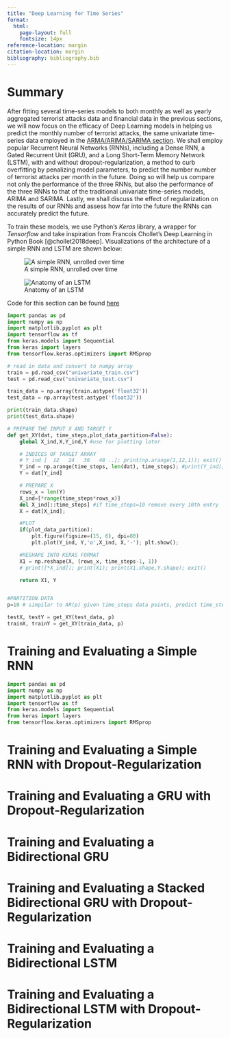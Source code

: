 ```yaml
---
title: "Deep Learning for Time Series"
format:
  html:
    page-layout: full
    fontsize: 14px
reference-location: margin
citation-location: margin
bibliography: bibliography.bib
---
```


# Summary

After fitting several time-series models to both monthly as well as yearly aggregated terrorist attacks data and financial data in the previous sections, we will now focus on the efficacy of Deep Learning models in helping us predict the monthly number of terrorist attacks, the same univariate time-series data employed in the [ARMA/ARIMA/SARIMA section](https://tegveerg.georgetown.domains/Time-Series-Project/ARMA-ARIMA-SARIMA.html). We shall employ popular Recurrent Neural Networks (RNNs), including a Dense RNN, a Gated Recurrent Unit (GRU), and a Long Short-Term Memory Network (LSTM), with and without dropout-regularization, a method to curb overfitting by penalizing model parameters, to predict the number number of terrorist attacks per month in the future. Doing so will help us compare not only the performance of the three RNNs, but also the performance of the three RNNs to that of the traditional univariate time-series models, ARIMA and SARIMA. Lastly, we shall discuss the effect of regularization on the results of our RNNs and assess how far into the future the RNNs can accurately predict the future.

To train these models, we use Python's *Keras* library, a wrapper for *Tensorflow* and take inspiration from Francois Chollet's Deep Learning in Python Book [@chollet2018deep]. Visualizations of the architecture of a simple RNN and LSTM are shown below:

![A simple RNN, unrolled over time](RNN_Chollet.png)

![Anatomy of an LSTM](LSTM_Chollet.png)

Code for this section can be found [here](https://tegveerg.georgetown.domains/Time-Series-Project/Deep-Learning.qmd)

```python
import pandas as pd
import numpy as np
import matplotlib.pyplot as plt
import tensorflow as tf
from keras.models import Sequential
from keras import layers
from tensorflow.keras.optimizers import RMSprop
```

```python
# read in data and convert to numpy array
train = pd.read_csv("univariate_train.csv")
test = pd.read_csv("univariate_test.csv")

train_data = np.array(train.astype('float32'))
test_data = np.array(test.astype('float32'))

print(train_data.shape)
print(test_data.shape)
```

```python
# PREPARE THE INPUT X AND TARGET Y
def get_XY(dat, time_steps,plot_data_partition=False):
    global X_ind,X,Y_ind,Y #use for plotting later

    # INDICES OF TARGET ARRAY
    # Y_ind [  12   24   36   48 ..]; print(np.arange(1,12,1)); exit()
    Y_ind = np.arange(time_steps, len(dat), time_steps); #print(Y_ind); exit()
    Y = dat[Y_ind]

    # PREPARE X
    rows_x = len(Y)
    X_ind=[*range(time_steps*rows_x)]
    del X_ind[::time_steps] #if time_steps=10 remove every 10th entry
    X = dat[X_ind]; 

    #PLOT
    if(plot_data_partition):
        plt.figure(figsize=(15, 6), dpi=80)
        plt.plot(Y_ind, Y,'o',X_ind, X,'-'); plt.show(); 

    #RESHAPE INTO KERAS FORMAT
    X1 = np.reshape(X, (rows_x, time_steps-1, 1))
    # print([*X_ind]); print(X1); print(X1.shape,Y.shape); exit()

    return X1, Y


#PARTITION DATA
p=10 # simpilar to AR(p) given time_steps data points, predict time_steps+1 point (make prediction one month in future)

testX, testY = get_XY(test_data, p)
trainX, trainY = get_XY(train_data, p)
```

# Training and Evaluating a Simple RNN 

```python
import pandas as pd
import numpy as np
import matplotlib.pyplot as plt
import tensorflow as tf
from keras.models import Sequential
from keras import layers
from tensorflow.keras.optimizers import RMSprop
```

# Training and Evaluating a Simple RNN with Dropout-Regularization



# Training and Evaluating a GRU with Dropout-Regularization

# Training and Evaluating a Bidirectional GRU 

# Training and Evaluating a Stacked Bidirectional GRU with Dropout-Regularization

# Training and Evaluating a Bidirectional LSTM

# Training and Evaluating a Bidirectional LSTM with Dropout-Regularization
